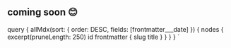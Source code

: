 
<SEO title="Blog" />

## coming soon 😊

<!-- <BlogList nodes={props.data.allMdx.nodes} />  -->

  query {
    allMdx(sort: { order: DESC, fields: [frontmatter___date] }) {
      nodes {
        excerpt(pruneLength: 250)
        id
        frontmatter {
          slug
          title
        }
      }
    }
  }
`
